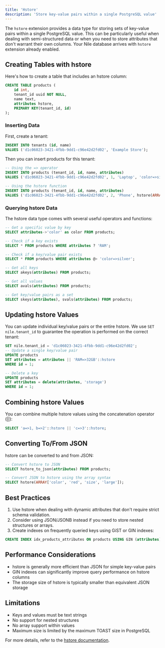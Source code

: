 ```yaml
---
title: 'Hstore'
description: 'Store key-value pairs within a single PostgreSQL value'
---
```



The `hstore` extension provides a data type for storing sets of key-value pairs within a single PostgreSQL value. This can be particularly useful when dealing with semi-structured data or when you need to store attributes that don't warrant their own columns.
Your Nile database arrives with `hstore` extension already enabled.

## Creating Tables with hstore

Here's how to create a table that includes an hstore column:

```sql
CREATE TABLE products (
    id int,
    tenant_id uuid NOT NULL,
    name text,
    attributes hstore,
    PRIMARY KEY(tenant_id, id)
);
```

### Inserting Data

First, create a tenant:

```sql
INSERT INTO tenants (id, name) 
VALUES ('d1c06023-3421-4fbb-9dd1-c96e42d2fd02', 'Example Store');
```

Then you can insert products for this tenant:

```sql
-- Using the => operator
INSERT INTO products (tenant_id, id, name, attributes) 
VALUES ('d1c06023-3421-4fbb-9dd1-c96e42d2fd02', 1, 'Laptop', 'color=>silver, RAM=>16GB, storage=>512GB');

-- Using the hstore function
INSERT INTO products (tenant_id, id, name, attributes) 
VALUES ('d1c06023-3421-4fbb-9dd1-c96e42d2fd02', 2, 'Phone', hstore(ARRAY['color', 'black', 'storage', '256GB']));
```

### Querying hstore Data

The hstore data type comes with several useful operators and functions:

```sql
-- Get a specific value by key
SELECT attributes->'color' as color FROM products;

-- Check if a key exists
SELECT * FROM products WHERE attributes ? 'RAM';

-- Check if a key/value pair exists
SELECT * FROM products WHERE attributes @> 'color=>silver';

-- Get all keys
SELECT akeys(attributes) FROM products;

-- Get all values
SELECT avals(attributes) FROM products;

-- Get key/value pairs as a set
SELECT skeys(attributes), svals(attributes) FROM products;
```

## Updating hstore Values

You can update individual key/value pairs or the entire hstore. 
We use `SET nile.tenant_id` to guarantee the operation is performed on the correct tenant:

```sql
SET nile.tenant_id = 'd1c06023-3421-4fbb-9dd1-c96e42d2fd02';
-- Update a single key/value pair
UPDATE products 
SET attributes = attributes || 'RAM=>32GB'::hstore 
WHERE id = 1;

-- Delete a key
UPDATE products 
SET attributes = delete(attributes, 'storage') 
WHERE id = 1;
```

## Combining hstore Values

You can combine multiple hstore values using the concatenation operator (||):

```sql
SELECT 'a=>1, b=>2'::hstore || 'c=>3'::hstore;
```

## Converting To/From JSON

hstore can be converted to and from JSON:

```sql
-- Convert hstore to JSON
SELECT hstore_to_json(attributes) FROM products;

-- Convert JSON to hstore using the array syntax
SELECT hstore(ARRAY['color', 'red', 'size', 'large']);
```

## Best Practices

1. Use hstore when dealing with dynamic attributes that don't require strict schema validation.
2. Consider using JSON/JSONB instead if you need to store nested structures or arrays.
3. Create indexes on frequently queried keys using GiST or GIN indexes:

```sql
CREATE INDEX idx_products_attributes ON products USING GIN (attributes);
```

## Performance Considerations

- hstore is generally more efficient than JSON for simple key-value pairs
- GIN indexes can significantly improve query performance on hstore columns
- The storage size of hstore is typically smaller than equivalent JSON storage

## Limitations

- Keys and values must be text strings
- No support for nested structures
- No array support within values
- Maximum size is limited by the maximum TOAST size in PostgreSQL

For more details, refer to the [hstore documentation](https://www.postgresql.org/docs/current/hstore.html).